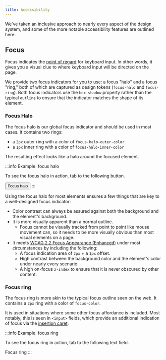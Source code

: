 ```yaml
---
title: Accessibility
---
```



We've taken an inclusive approach to nearly every aspect of the design system, and some of the more notable accessibility features are outlined here.

## Focus

Focus indicates the [point of regard](https://www.w3.org/WAI/IndieUI/wiki/Focus_and_Point_of_Regard) for keyboard input.
In other words, it gives you a visual clue to where keyboard input will be directed on the page.

We provide two focus indicators for you to use: a focus "halo" and a focus "ring," both of which are captured as design tokens (`focus-halo` and `focus-ring`).
Both focus indicators use the `box-shadow` property rather than the typical `outline` to ensure that the indicator matches the shape of its element.

### Focus Halo

The focus halo is our global focus indicator and should be used in most cases.
It contains two rings:

- a `2px` outer ring with a color of `focus-halo-outer-color`
- a `1px` inner ring with a color of `focus-halo-inner-color`

The resulting effect looks like a halo around the focused element.

:::info Example: focus halo

To see the focus halo in action, tab to the following button.

<Button className="nds-button nds-button--solid">
	Focus halo
</Button>
:::

Using the focus halo for most elements ensures a few things that are key to a well-designed focus indicator:

- Color contrast can always be assured against both the background and the element's background.
- It is more visually apparent than a normal outline.
  - Focus cannot be visually tracked from point to point like mouse movement can, so it needs to be more visually obvious than most visual elements on a page.
- It meets [WCAG 2.2 Focus Appearance (Enhanced)](https://www.w3.org/TR/WCAG22/#focus-appearance-enhanced) under most circumstances by including the following:
  - A focus indication area of `2px` + a `1px` offset.
  - High contrast between the background color and the element's color under nearly every scenario.
  - A high on-focus `z-index` to ensure that it is never obscured by other content.

### Focus ring

The focus ring is more akin to the typical focus outline seen on the web.
It contains a `2px` ring with a color of `focus-color`.

It is used in situations where some other focus affordance is included.
Most notably, this is seen in `<input>` fields, which provide an additional indication of focus via the [insertion caret](https://developer.mozilla.org/en-US/docs/Glossary/caret).

:::info Example: focus ring

To see the focus ring in action, tab to the following text field.

<TextField>Focus ring</TextField>
:::
